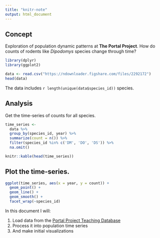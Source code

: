 ```yaml
---
title: "knitr-note"
output: html_document
---
```


## Concept

Exploration of population dynamic patterns at **The Portal Project**.
How do counts of rodents like *Dipodomys* species change through time?
```r
library(dplyr)
library(ggplot2)
```
```r
data <- read.csv("https://ndownloader.figshare.com/files/2292172")
head(data)
```
The data includes `r length(unique(data$species_id))` species.

## Analysis

Get the time-series of counts for all species.

```r
time_series <-
  data %>%
  group_by(species_id, year) %>%
  summarize(count = n()) %>%
  filter(species_id %in% c('DM', 'DO', 'DS')) %>%
  na.omit()

knitr::kable(head(time_series))
```

## Plot the time-series.

```r
ggplot(time_series, aes(x = year, y = count)) +
  geom_point() +
  geom_line() +
  geom_smooth() +
  facet_wrap(~species_id)
```






In this document I will:


1. Load data from the [Portal Project Teaching Database](http://figshare.com/articles/Portal_Project_Teaching_Database/1314459)
2. Process it into population time series
3. And make initial visualizations